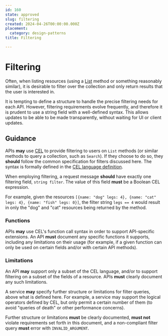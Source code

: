 ```yaml
---
id: 160
state: approved
slug: filtering
created: 2024-04-26T00:00:00.000Z
placement:
  category: design-patterns
title: Filtering

--- 
```


# Filtering

Often, when listing resources (using a [List](./list) method or something
reasonably similar), it is desirable to filter over the collection and only
return results that the user is interested in.

It is tempting to define a structure to handle the precise filtering needs for
each API. However, filtering requirements evolve frequently, and therefore it
is prudent to use a string field with a well-defined syntax. This allows
updates to be able to be made transparently, without waiting for UI or client
updates.

## Guidance

APIs **may** use [CEL][] to provide filtering to users on `List` methods (or
similar methods to query a collection, such as `Search`). If they choose to do
so, they **should** follow the common specification for filters discussed here.
The syntax is formally defined in the [CEL language definition][].

When employing filtering, a request message **should** have exactly one
filtering field, `string filter`. The value of this field **must** be a Boolean
CEL expression.

For example, given the resources
`[{name: "dog" legs: 4}, {name: "cat" legs: 4}, {name: "fish" legs: 0}]`, the
filter string `legs == 4` would result in only the "dog" and "cat" resources
being returned by the method.

### Functions

APIs **may** use CEL's function call syntax in order to support API-specific
extensions. An API **must** document any specific functions it supports,
including any limitations on their usage (for example, if a given function can
only be used on certain fields and/or with certain API methods).

### Limitations

An API **may** support only a subset of the CEL language, and/or to support
filtering on a subset of the fields of a resource. APIs **must** clearly
document any such limitations.

A service **may** specify further structure or limitations for filter queries,
above what is defined here. For example, a service may support the logical
operators defined by CEL, but only permit a certain number of them (to avoid
"queries of death" or other performance concerns).

Further structure or limitations **must** be clearly documented, **must not**
violate requirements set forth in this document, and a non-compliant filter
query **must** error with `INVALID_ARGUMENT`.

<!-- prettier-ignore-start -->
[cel]: https://github.com/google/cel-spec
[CEL language definition]: https://github.com/google/cel-spec/blob/master/doc/langdef.md
<!-- prettier-ignore-end -->

